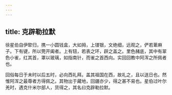 ```yaml
---
---
---
```

title: 克辟勒拉默
---



徐星伯自伊犂归，携一小圆钱盒，大如拇，上镂银，文绝细，远观之，俨若萆麻子。下有键，所以筦开阖者。上有钮，若表之环，辟之盖之。里色赭底，其中有翠色小雀，红其首，罩以玻璃，如指南针，而雀之首西向。实回回教中阿浑之所佩者也。

回俗每日于未时以后五时，必向西礼拜。盖其祖国在西，故礼之，且以送日也。然惟阿浑之最尊者方得佩之。其物出于藏地，回疆亦少，得之甚不易也。星伯过叶尔羌时，遇克什米尔部人，货得之，其名曰克辟勒拉默。